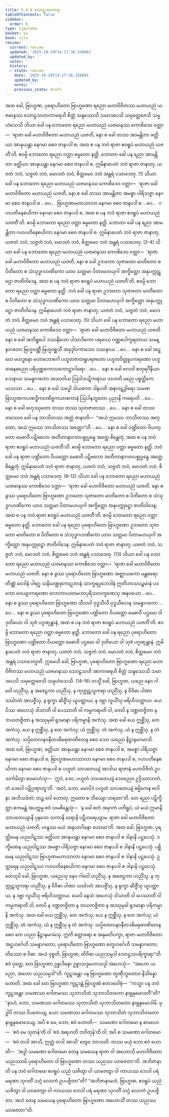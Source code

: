 ```yaml
---
title: 5.4.6 သောဠသာကာရ
tableOfContents: false
sidebar:
  order: 6
type: tipitaka
basket: su
book: sila
review:
  current: review
  updated: '2025-10-20T14:17:36.336081'
  updated_by: ''
  notes: ''
  history:
  - state: review
    date: '2025-10-20T14:17:36.336081'
    updated_by: ''
    notes: ''
    previous_state: draft
---
```



<DynamicBreadcrumb />


<ReviewStatus review={frontmatter.review} showDetails={true} />

<HypothesisAnnotation frontmatter={frontmatter} />

<Division number="344" book="sila" e="ch" v="6" p="132">

<Paragraph number="555" book="sila">
အထ ခေါ, ဗြာဟ္မဏ, ပုရောဟိတော ဗြာဟ္မဏော ရညော မဟာဝိဇိတဿ မဟာယညံ ယဇမာနဿ သောဠသဟာကာရေဟိ စိတ္တံ သန္ဒဿေသိ သမာဒပေသိ သမုတ္တေဇေသိ သမ္ပဟံသေသိ သိယာ ခေါ ပန ဘောတော ရညော မဟာယညံ ယဇမာနဿ ကောစိဒေဝ ဝတ္တာ—  ‘ရာဇာ ခေါ မဟာဝိဇိတော မဟာယညံ ယဇတိ, နော စ ခေါ တဿ အာမန္တိတာ ခတ္တိယာ အာနုယန္တာ နေဂမာ စေဝ ဇာနပဒါ စ; အထ စ ပန ဘဝံ ရာဇာ ဧဝရူပံ မဟာယညံ ယဇတီ’တိ. ဧဝမ္ပိ ဘောတော ရညော ဝတ္တာ ဓမ္မတော နတ္ထိ. ဘောတာ ခေါ ပန ရညာ အာမန္တိတာ ခတ္တိယာ အာနုယန္တာ နေဂမာ စေဝ ဇာနပဒါ စ. ဣမိနာပေတံ ဘဝံ ရာဇာ ဇာနာတု, ယဇတံ ဘဝံ, သဇ္ဇတံ ဘဝံ, မောဒတံ ဘဝံ, စိတ္တမေဝ ဘဝံ အန္တရံ ပသာဒေတု. (1)
</Paragraph>

<Paragraph number="556" book="sila">
သိယာ ခေါ ပန ဘောတော ရညော မဟာယညံ ယဇမာနဿ ကောစိဒေဝ ဝတ္တာ—  ‘ရာဇာ ခေါ မဟာဝိဇိတော မဟာယညံ ယဇတိ, နော စ ခေါ တဿ အာမန္တိတာ အမစ္စာ ပါရိသဇ္ဇာ နေဂမာ စေဝ ဇာနပဒါ စ …ပေ…  ဗြာဟ္မဏမဟာသာလာ နေဂမာ စေဝ ဇာနပဒါ စ …ပေ…  ဂဟပတိနေစယိကာ နေဂမာ စေဝ ဇာနပဒါ စ, အထ စ ပန ဘဝံ ရာဇာ ဧဝရူပံ မဟာယညံ ယဇတီ’တိ. ဧဝမ္ပိ ဘောတော ရညော ဝတ္တာ ဓမ္မတော နတ္ထိ. ဘောတာ ခေါ ပန ရညာ အာမန္တိတာ ဂဟပတိနေစယိကာ နေဂမာ စေဝ ဇာနပဒါ စ. ဣမိနာပေတံ ဘဝံ ရာဇာ ဇာနာတု, ယဇတံ ဘဝံ, သဇ္ဇတံ ဘဝံ, မောဒတံ ဘဝံ, စိတ္တမေဝ ဘဝံ အန္တရံ ပသာဒေတု. (2–4)
</Paragraph>

<Paragraph number="557" book="sila">
သိယာ ခေါ ပန ဘောတော ရညော မဟာယညံ ယဇမာနဿ ကောစိဒေဝ ဝတ္တာ—  ‘ရာဇာ ခေါ မဟာဝိဇိတော မဟာယညံ ယဇတိ, နော စ ခေါ ဥဘတော သုဇာတော မာတိတော စ ပိတိတော စ သံသုဒ္ဓဂဟဏိကော ယာဝ သတ္တမာ ပိတာမဟယုဂါ အက္ခိတ္တော အနုပက္ကုဋ္ဌော ဇာတိဝါဒေန, အထ စ ပန ဘဝံ ရာဇာ ဧဝရူပံ မဟာယညံ ယဇတီ’တိ. ဧဝမ္ပိ ဘောတော ရညော ဝတ္တာ ဓမ္မတော နတ္ထိ. ဘဝံ ခေါ ပန ရာဇာ ဥဘတော သုဇာတော မာတိတော စ ပိတိတော စ သံသုဒ္ဓဂဟဏိကော ယာဝ သတ္တမာ ပိတာမဟယုဂါ အက္ခိတ္တော အနုပက္ကုဋ္ဌော ဇာတိဝါဒေန. ဣမိနာပေတံ ဘဝံ ရာဇာ ဇာနာတု, ယဇတံ ဘဝံ, သဇ္ဇတံ ဘဝံ, မောဒတံ ဘဝံ, စိတ္တမေဝ ဘဝံ အန္တရံ ပသာဒေတု. (5)
</Paragraph>

<Paragraph number="558" book="sila">
သိယာ ခေါ ပန ဘောတော ရညော မဟာယညံ ယဇမာနဿ ကောစိဒေဝ ဝတ္တာ—  ‘ရာဇာ ခေါ မဟာဝိဇိတော မဟာယညံ ယဇတိ နော စ ခေါ အဘိရူပေါ ဒဿနီယော ပါသာဒိကော ပရမာယ ဝဏ္ဏပေါက္ခရတာယ သမန္နာဂတော ဗြဟ္မဝဏ္ဏီ ဗြဟ္မဝစ္ဆသီ အခုဒ္ဒါဝကာသော ဒဿနာယ …ပေ…  နော စ ခေါ အဍ္ဎော မဟဒ္ဓနော မဟာဘောဂေါ ပဟူတဇာတရူပရဇတော ပဟူတဝိတ္တူပကရဏော ပဟူတဓနဓညော ပရိပုဏ္ဏကောသကောဋ္ဌာဂါရော …ပေ…  နော စ ခေါ ဗလဝါ စတုရင်္ဂိနိယာ သေနာယ သမန္နာဂတော အဿဝါယ ဩဝါဒပဋိကရာယ သဟတိ မညေ ပစ္စတ္ထိကေ ယသသာ …ပေ…  နော စ ခေါ သဒ္ဓေါ ဒါယကော ဒါနပတိ အနာဝဋဒွါရော သမဏဗြာဟ္မဏကပဏဒ္ဓိကဝဏိဗ္ဗကယာစကာနံ ဩပါနဘူတော ပုညာနိ ကရောတိ …ပေ…  နော စ ခေါ ဗဟုဿုတော တဿ တဿ သုတဇာတဿ …ပေ…  နော စ ခေါ တဿ တဿေဝ ခေါ ပန ဘာသိတဿ အတ္ထံ ဇာနာတိ—  “အယံ ဣမဿ ဘာသိတဿ အတ္ထော, အယံ ဣမဿ ဘာသိတဿ အတ္ထော”တိ …ပေ…  နော စ ခေါ ပဏ္ဍိတော ဝိယတ္တော မေဓာဝီ ပဋိဗလော အတီတာနာဂတပစ္စုပ္ပန္နေ အတ္ထေ စိန္တေတုံ, အထ စ ပန ဘဝံ ရာဇာ ဧဝရူပံ မဟာယညံ ယဇတီ’တိ. ဧဝမ္ပိ ဘောတော ရညော ဝတ္တာ ဓမ္မတော နတ္ထိ. ဘဝံ ခေါ ပန ရာဇာ ပဏ္ဍိတော ဝိယတ္တော မေဓာဝီ ပဋိဗလော အတီတာနာဂတပစ္စုပ္ပန္နေ အတ္ထေ စိန္တေတုံ. ဣမိနာပေတံ ဘဝံ ရာဇာ ဇာနာတု, ယဇတံ ဘဝံ, သဇ္ဇတံ ဘဝံ, မောဒတံ ဘဝံ, စိတ္တမေဝ ဘဝံ အန္တရံ ပသာဒေတု. (6–12)
</Paragraph>

<Paragraph number="559" book="sila">
သိယာ ခေါ ပန ဘောတော ရညော မဟာယညံ ယဇမာနဿ ကောစိဒေဝ ဝတ္တာ—  ‘ရာဇာ ခေါ မဟာဝိဇိတော မဟာယညံ ယဇတိ. နော စ ခွဿ ပုရောဟိတော ဗြာဟ္မဏော ဥဘတော သုဇာတော မာတိတော စ ပိတိတော စ သံသုဒ္ဓဂဟဏိကော ယာဝ သတ္တမာ ပိတာမဟယုဂါ အက္ခိတ္တော အနုပက္ကုဋ္ဌော ဇာတိဝါဒေန; အထ စ ပန ဘဝံ ရာဇာ ဧဝရူပံ မဟာယညံ ယဇတီ’တိ. ဧဝမ္ပိ ဘောတော ရညော ဝတ္တာ ဓမ္မတော နတ္ထိ. ဘောတော ခေါ ပန ရညော ပုရောဟိတော ဗြာဟ္မဏော ဥဘတော သုဇာတော မာတိတော စ ပိတိတော စ သံသုဒ္ဓဂဟဏိကော ယာဝ သတ္တမာ ပိတာမဟယုဂါ အက္ခိတ္တော အနုပက္ကုဋ္ဌော ဇာတိဝါဒေန. ဣမိနာပေတံ ဘဝံ ရာဇာ ဇာနာတု, ယဇတံ ဘဝံ, သဇ္ဇတံ ဘဝံ, မောဒတံ ဘဝံ, စိတ္တမေဝ ဘဝံ အန္တရံ ပသာဒေတု. (13)
</Paragraph>

<Paragraph number="560" book="sila">
သိယာ ခေါ ပန ဘောတော ရညော မဟာယညံ ယဇမာနဿ ကောစိဒေဝ ဝတ္တာ—  ‘ရာဇာ ခေါ မဟာဝိဇိတော မဟာယညံ ယဇတိ. နော စ ခွဿ ပုရောဟိတော ဗြာဟ္မဏော အဇ္ဈာယကော မန္တဓရော တိဏ္ဏံ ဝေဒါနံ ပါရဂူ သနိဃဏ္ဍုကေဋုဘာနံ သာက္ခရပ္ပဘေဒါနံ ဣတိဟာသပဉ္စမာနံ ပဒကော ဝေယျာကရဏော လောကာယတမဟာပုရိသလက္ခဏေသု အနဝယော …ပေ…  နော စ ခွဿ ပုရောဟိတော ဗြာဟ္မဏော သီလဝါ ဝုဒ္ဓသီလီ ဝုဒ္ဓသီလေန သမန္နာဂတော …ပေ…  နော စ ခွဿ ပုရောဟိတော ဗြာဟ္မဏော ပဏ္ဍိတော ဝိယတ္တော မေဓာဝီ ပဌမော ဝါ ဒုတိယော ဝါ သုဇံ ပဂ္ဂဏှန္တာနံ, အထ စ ပန ဘဝံ ရာဇာ ဧဝရူပံ မဟာယညံ ယဇတီ’တိ. ဧဝမ္ပိ ဘောတော ရညော ဝတ္တာ ဓမ္မတော နတ္ထိ. ဘောတော ခေါ ပန ရညော ပုရောဟိတော ဗြာဟ္မဏော ပဏ္ဍိတော ဝိယတ္တော မေဓာဝီ ပဌမော ဝါ ဒုတိယော ဝါ သုဇံ ပဂ္ဂဏှန္တာနံ. ဣမိနာပေတံ ဘဝံ ရာဇာ ဇာနာတု, ယဇတံ ဘဝံ, သဇ္ဇတံ ဘဝံ, မောဒတံ ဘဝံ, စိတ္တမေဝ ဘဝံ အန္တရံ ပသာဒေတူတိ. ဣမေဟိ ခေါ, ဗြာဟ္မဏ, ပုရောဟိတော ဗြာဟ္မဏော ရညော မဟာဝိဇိတဿ မဟာယညံ ယဇမာနဿ သောဠသဟိ အာကာရေဟိ စိတ္တံ သန္ဒဿေသိ သမာဒပေသိ သမုတ္တေဇေသိ သမ္ပဟံသေသိ. (14–16)
</Paragraph>

</Division>
<Division number="345" book="sila" e="ch" v="6" p="134">

<Paragraph number="561" book="sila">
တသ္မိံ ခေါ, ဗြာဟ္မဏ, ယညေ နေဝ ဂါဝေါ ဟညိံသု, န အဇေဠကာ ဟညိံသု, န ကုက္ကုဋသူကရာ ဟညိံသု, န ဝိဝိဓာ ပါဏာ သင်္ဃာတံ အာပဇ္ဇိံသု, န ရုက္ခာ ဆိဇ္ဇိံသု ယူပတ္ထာယ, န ဒဗ္ဘာ လူယိံသု ဗရိဟိသတ္ထာယ. ယေပိဿ အဟေသုံ ဒါသာတိ ဝါ ပေဿာတိ ဝါ ကမ္မကရာတိ ဝါ, တေပိ န ဒဏ္ဍတဇ္ဇိတာ န ဘယတဇ္ဇိတာ န အဿုမုခါ ရုဒမာနာ ပရိကမ္မာနိ အကံသု. အထ ခေါ ယေ ဣစ္ဆိံသု, တေ အကံသု, ယေ န ဣစ္ဆိံသု, န တေ အကံသု; ယံ ဣစ္ဆိံသု, တံ အကံသု, ယံ န ဣစ္ဆိံသု, န တံ အကံသု. သပ္ပိတေလနဝနီတဒဓိမဓုဖာဏိတေန စေဝ သော ယညော နိဋ္ဌာနမဂမာသိ.
</Paragraph>

</Division>
<Division number="346" book="sila" e="ch" v="6" p="135">

<Paragraph number="562" book="sila">
အထ ခေါ, ဗြာဟ္မဏ, ခတ္တိယာ အာနုယန္တာ နေဂမာ စေဝ ဇာနပဒါ စ, အမစ္စာ ပါရိသဇ္ဇာ နေဂမာ စေဝ ဇာနပဒါ စ, ဗြာဟ္မဏမဟာသာလာ နေဂမာ စေဝ ဇာနပဒါ စ, ဂဟပတိနေစယိကာ နေဂမာ စေဝ ဇာနပဒါ စ ပဟူတံ သာပတေယျံ အာဒါယ ရာဇာနံ မဟာဝိဇိတံ ဥပသင်္ကမိတွာ ဧဝမာဟံသု—  ‘ဣဒံ, ဒေဝ, ပဟူတံ သာပတေယျံ ဒေဝညေဝ ဥဒ္ဒိဿာဘတံ, တံ ဒေဝေါ ပဋိဂ္ဂဏှာတူ’တိ. ‘အလံ, ဘော, မမာပိဒံ ပဟူတံ သာပတေယျံ ဓမ္မိကေန ဗလိနာ အဘိသင်္ခတံ; တဉ္စ ဝေါ ဟောတု, ဣတော စ ဘိယျော ဟရထာ’တိ. တေ ရညာ ပဋိက္ခိတ္တာ ဧကမန္တံ အပက္ကမ္မ ဧဝံ သမစိန္တေသုံ—  ‘န ခေါ ဧတံ အမှာကံ ပတိရူပံ, ယံ မယံ ဣမာနိ သာပတေယျာနိ ပုနဒေဝ သကာနိ ဃရာနိ ပဋိဟရေယျာမ. ရာဇာ ခေါ မဟာဝိဇိတော မဟာယညံ ယဇတိ, ဟန္ဒဿ မယံ အနုယာဂိနော ဟောမာ’တိ.
</Paragraph>

</Division>
<Division number="347" book="sila" e="ch" v="6" p="135">

<Paragraph number="563" book="sila">
အထ ခေါ, ဗြာဟ္မဏ, ပုရတ္ထိမေန ယညဝါဋဿ ခတ္တိယာ အာနုယန္တာ နေဂမာ စေဝ ဇာနပဒါ စ ဒါနာနိ ပဋ္ဌပေသုံ. ဒက္ခိဏေန ယညဝါဋဿ အမစ္စာ ပါရိသဇ္ဇာ နေဂမာ စေဝ ဇာနပဒါ စ ဒါနာနိ ပဋ္ဌပေသုံ. ပစ္ဆိမေန ယညဝါဋဿ ဗြာဟ္မဏမဟာသာလာ နေဂမာ စေဝ ဇာနပဒါ စ ဒါနာနိ ပဋ္ဌပေသုံ. ဥတ္တရေန ယညဝါဋဿ ဂဟပတိနေစယိကာ နေဂမာ စေဝ ဇာနပဒါ စ ဒါနာနိ ပဋ္ဌပေသုံ.
</Paragraph>

<Paragraph number="564" book="sila">
တေသုပိ ခေါ, ဗြာဟ္မဏ, ယညေသု နေဝ ဂါဝေါ ဟညိံသု, န အဇေဠကာ ဟညိံသု, န ကုက္ကုဋသူကရာ ဟညိံသု, န ဝိဝိဓာ ပါဏာ သင်္ဃာတံ အာပဇ္ဇိံသု, န ရုက္ခာ ဆိဇ္ဇိံသု ယူပတ္ထာယ, န ဒဗ္ဘာ လူယိံသု ဗရိဟိသတ္ထာယ. ယေပိ နေသံ အဟေသုံ ဒါသာတိ ဝါ ပေဿာတိ ဝါ ကမ္မကရာတိ ဝါ, တေပိ န ဒဏ္ဍတဇ္ဇိတာ န ဘယတဇ္ဇိတာ န အဿုမုခါ ရုဒမာနာ ပရိကမ္မာနိ အကံသု. အထ ခေါ ယေ ဣစ္ဆိံသု, တေ အကံသု, ယေ န ဣစ္ဆိံသု, န တေ အကံသု; ယံ ဣစ္ဆိံသု, တံ အကံသု, ယံ န ဣစ္ဆိံသု န တံ အကံသု. သပ္ပိတေလနဝနီတဒဓိမဓုဖာဏိတေန စေဝ တေ ယညာ နိဋ္ဌာနမဂမံသု.
</Paragraph>

<Paragraph number="565" book="sila">
ဣတိ စတ္တာရော စ အနုမတိပက္ခာ, ရာဇာ မဟာဝိဇိတော အဋ္ဌဟင်္ဂေဟိ သမန္နာဂတော, ပုရောဟိတော ဗြာဟ္မဏော စတူဟင်္ဂေဟိ သမန္နာဂတော; တိဿော စ ဝိဓာ. အယံ ဝုစ္စတိ, ဗြာဟ္မဏ, တိဝိဓာ ယညသမ္ပဒါ သောဠသပရိက္ခာရာ”တိ.
</Paragraph>

</Division>
<Division number="348" book="sila" e="ch" v="6" p="136">

<Paragraph number="566" book="sila">
ဧဝံ ဝုတ္တေ, တေ ဗြာဟ္မဏာ ဥန္နာဒိနော ဥစ္စာသဒ္ဒမဟာသဒ္ဒါ အဟေသုံ—  “အဟော ယညော, အဟော ယညသမ္ပဒါ”တိ. ကူဋဒန္တော ပန ဗြာဟ္မဏော တူဏှီဘူတောဝ နိသိန္နော ဟောတိ. အထ ခေါ တေ ဗြာဟ္မဏာ ကူဋဒန္တံ ဗြာဟ္မဏံ ဧတဒဝေါစုံ—  “ကသ္မာ ပန ဘဝံ ကူဋဒန္တော သမဏဿ ဂေါတမဿ သုဘာသိတံ သုဘာသိတတော နာဗ္ဘနုမောဒတီ”တိ? “နာဟံ, ဘော, သမဏဿ ဂေါတမဿ သုဘာသိတံ သုဘာသိတတော နာဗ္ဘနုမောဒါမိ. မုဒ္ဓါပိ တဿ ဝိပတေယျ, ယော သမဏဿ ဂေါတမဿ သုဘာသိတံ သုဘာသိတတော နာဗ္ဘနုမောဒေယျ. အပိ စ မေ, ဘော, ဧဝံ ဟောတိ—  သမဏော ဂေါတမော န ဧဝမာဟ—  ‘ဧဝံ မေ သုတန်’တိ ဝါ ‘ဧဝံ အရဟတိ ဘဝိတုန်’တိ ဝါ; အပိ စ သမဏော ဂေါတမော—  ‘ဧဝံ တဒါ အာသိ, ဣတ္ထံ တဒါ အာသိ’ တွေဝ ဘာသတိ. တဿ မယှံ ဘော ဧဝံ ဟောတိ—  ‘အဒ္ဓါ သမဏော ဂေါတမော တေန သမယေန ရာဇာ ဝါ အဟောသိ မဟာဝိဇိတော ယညဿာမိ ပုရောဟိတော ဝါ ဗြာဟ္မဏော တဿ ယညဿ ယာဇေတာ’တိ. အဘိဇာနာတိ ပန ဘဝံ ဂေါတမော ဧဝရူပံ ယညံ ယဇိတွာ ဝါ ယာဇေတွာ ဝါ ကာယဿ ဘေဒါ ပရံ မရဏာ သုဂတိံ သဂ္ဂံ လောကံ ဥပပဇ္ဇိတာ”တိ? “အဘိဇာနာမဟံ, ဗြာဟ္မဏ, ဧဝရူပံ ယညံ ယဇိတွာ ဝါ ယာဇေတွာ ဝါ ကာယဿ ဘေဒါ ပရံ မရဏာ သုဂတိံ သဂ္ဂံ လောကံ ဥပပဇ္ဇိတာ, အဟံ တေန သမယေန ပုရောဟိတော ဗြာဟ္မဏော အဟောသိံ တဿ ယညဿ ယာဇေတာ”တိ.
</Paragraph>
</Division>